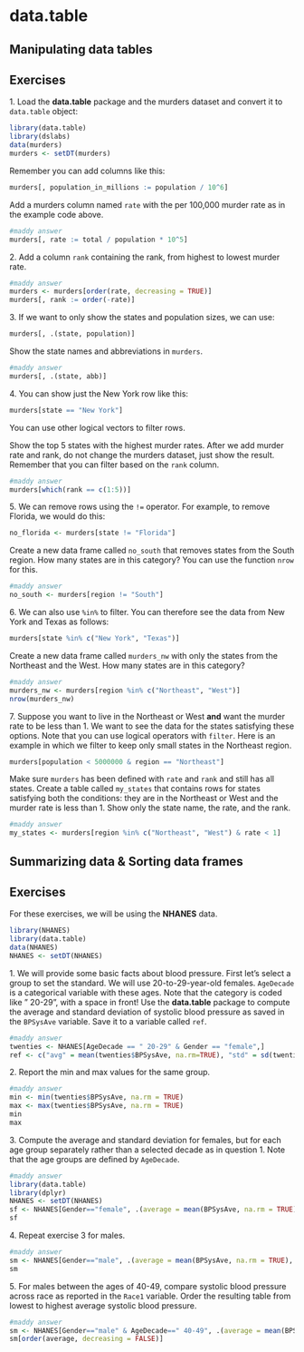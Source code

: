# data.table {#data.table}

## Manipulating data tables


## Exercises 

1\. Load the __data.table__ package and the murders dataset and convert it to `data.table` object:

```r
library(data.table)
library(dslabs)
data(murders)
murders <- setDT(murders)
```

Remember you can add columns like this:


```r
murders[, population_in_millions := population / 10^6]
```


Add a murders column named `rate` with the per 100,000 murder rate as in the example code above.

```r
#maddy answer
murders[, rate := total / population * 10^5]
```


2\. Add a column `rank` containing the rank, from highest to lowest murder rate. 

```r
#maddy answer
murders <- murders[order(rate, decreasing = TRUE)] 
murders[, rank := order(-rate)]
```


3\. If we want to only show the states and population sizes, we can use:

```r
murders[, .(state, population)] 
```

Show the state names and abbreviations in `murders`. 

```r
#maddy answer
murders[, .(state, abb)]
```

4\. You can show just the New York row like this:

```r
murders[state == "New York"]
```

You can use other logical vectors to filter rows.

Show the top 5 states with the highest murder rates. After we add murder rate and rank, do not change the murders dataset, just show the result. Remember that you can filter based on the `rank` column.

```r
#maddy answer
murders[which(rank == c(1:5))]
```


 
5\. We can remove rows using the `!=` operator. For example, to remove Florida, we would do this:

```r
no_florida <- murders[state != "Florida"]
```

Create a new data frame called `no_south` that removes states from the South region. How many states are in this category? You can use the function `nrow` for this.

```r
#maddy answer
no_south <- murders[region != "South"] 
```



6\. We can also use `%in%` to filter. You can therefore see the data from New York and Texas as follows:

```r
murders[state %in% c("New York", "Texas")]
```

Create a new data frame called `murders_nw` with only the states from the Northeast and the West. How many states are in this category? 

```r
#maddy answer
murders_nw <- murders[region %in% c("Northeast", "West")]
nrow(murders_nw)
```

7\. Suppose you want to live in the Northeast or West **and** want the murder rate to be less than 1. We want to see the data for the states satisfying these options. Note that you can use logical operators with `filter`. Here is an example in which we filter to keep only small states in the Northeast region.

```r
murders[population < 5000000 & region == "Northeast"]
```

Make sure `murders` has been defined with `rate` and `rank` and still has all states. Create a table called `my_states` that contains rows for states satisfying both the conditions: they are in the Northeast or West and the murder rate is less than 1.  Show only the state name, the rate, and the rank.

```r
#maddy answer
my_states <- murders[region %in% c("Northeast", "West") & rate < 1]
```


## Summarizing data & Sorting data frames


## Exercises 

For these exercises, we will be using the __NHANES__ data.

```r
library(NHANES)
library(data.table)
data(NHANES)
NHANES <- setDT(NHANES)
```

1\. We will provide some basic facts about blood pressure. First let's select a group to set the standard. We will use 20-to-29-year-old females. `AgeDecade` is a categorical variable with these ages. Note that the category is coded like " 20-29", with a space in front! Use the __data.table__ package to compute the average and standard deviation of systolic blood pressure as saved in the `BPSysAve` variable. Save it to a variable called `ref`.
```r
#maddy answer
twenties <- NHANES[AgeDecade == " 20-29" & Gender == "female",]
ref <- c("avg" = mean(twenties$BPSysAve, na.rm=TRUE), "std" = sd(twenties$BPSysAve, na.rm=TRUE))
```

2\. Report the min and max values for the same group.

```r
#maddy answer
min <- min(twenties$BPSysAve, na.rm = TRUE)
max <- max(twenties$BPSysAve, na.rm = TRUE)
min
max
```


3\. Compute the average and standard deviation for females, but for each age group separately rather than a selected decade as in question 1. Note that the age groups are defined by `AgeDecade`. 

```r
#maddy answer
library(data.table)
library(dplyr)
NHANES <- setDT(NHANES)
sf <- NHANES[Gender=="female", .(average = mean(BPSysAve, na.rm = TRUE), standard_deviation = sd(BPSysAve, na.rm = TRUE)), by = AgeDecade]
sf
```



4\. Repeat exercise 3 for males. 

```r
#maddy answer
sm <- NHANES[Gender=="male", .(average = mean(BPSysAve, na.rm = TRUE), standard_deviation = sd(BPSysAve, na.rm = TRUE)), by = AgeDecade]
sm
```


5\. For males between the ages of 40-49, compare systolic blood pressure across race as reported in the `Race1` variable. Order the resulting table from lowest to highest average systolic blood pressure.

```r
#maddy answer
sm <- NHANES[Gender=="male" & AgeDecade==" 40-49", .(average = mean(BPSysAve, na.rm = TRUE)), by = Race1]
sm[order(average, decreasing = FALSE)]
```




